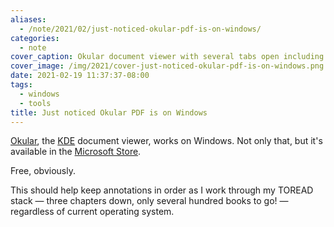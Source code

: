 ```yaml
---
aliases:
  - /note/2021/02/just-noticed-okular-pdf-is-on-windows/
categories:
  - note
cover_caption: Okular document viewer with several tabs open including "Programming Crystal"
cover_image: /img/2021/cover-just-noticed-okular-pdf-is-on-windows.png
date: 2021-02-19 11:37:37-08:00
tags:
  - windows
  - tools
title: Just noticed Okular PDF is on Windows
---
```


[Okular]: https://okular.kde.org
[KDE]: https://kde.org
[Microsoft Store]: https://www.microsoft.com/en-us/p/okular/9n41msq1wnm8?activetab=pivot:overviewtab

[Okular][], the [KDE][] document viewer, works on Windows.
Not only that, but it's available in the [Microsoft Store][].

Free, obviously.

This should help keep annotations in order as I work through my TOREAD stack —
three chapters down, only several hundred books to go! —
regardless of current operating system.
